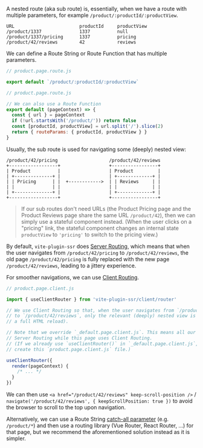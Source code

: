 A nested route (aka sub route) is, essentially, when we have a route with multiple parameters,
for example `/product/:productId/:productView`.

```
URL                        productId     productView
/product/1337              1337          null
/product/1337/pricing      1337          pricing
/product/42/reviews        42            reviews
```

We can define a Route String or Route Function that has multiple parameters.

```js
// product.page.route.js

export default `/product/:productId/:productView`
```

```js
// product.page.route.js

// We can also use a Route Function
export default (pageContext) => {
  const { url } = pageContext
  if (!url.startsWith('/product/')) return false
  const [productId, productView] = url.split('/').slice(2)
  return { routeParams: { productId, productView } }
}
```

Usually, the sub route is used for navigating some (deeply) nested view:

```
/product/42/pricing                   /product/42/reviews
+------------------+                  +-----------------+
| Product          |                  | Product         |
| +--------------+ |                  | +-------------+ |
| | Pricing      | |  +------------>  | | Reviews     | |
| |              | |                  | |             | |
| +--------------+ |                  | +-------------+ |
+------------------+                  +-----------------+
```

> If our sub routes don't need URLs (the Product Pricing page and the Product Reviews page share the same URL `/product/42`), then we can simply use a stateful component instead. (When the user clicks on a "pricing" link, the stateful component changes an internal state `productView` to `'pricing'` to switch to the pricing view.)

By default,
`vite-plugin-ssr` does [Server Routing](/SR-vs-CR),
which means that when the user navigates from `/product/42/pricing` to `/product/42/reviews`,
the old page `/product/42/pricing` is fully replaced with the new page `/product/42/reviews`,
leading to a jittery experience.

For smoother navigations, we can use [Client Routing](/useClientRouter).

```js
// product.page.client.js

import { useClientRouter } from 'vite-plugin-ssr/client/router'

// We use Client Routing so that, when the user navigates from `/product/42/pricing`
// to `/product/42/reviews`, only the relevant (deeply) nested view is updated (instead of
// a full HTML reload).

// Note that we override `_default.page.client.js`. This means all our other pages can use
// Server Routing while this page uses Client Routing.
// (If we already use `useClientRouter()` in `_default.page.client.js`, then we don't need to
// create this `product.page.client.js` file.)

useClientRouter({
  render(pageContext) {
    /* ... */
  }
})
```

We can then use `<a href="/product/42/reviews" keep-scroll-position />` / `navigate('/product/42/reviews', { keepScrollPosition: true })` to avoid the browser to scroll to the top upon navigation.

Alternatively,
we can use a Route String [catch-all parameter](/catch-all) (e.g. `/product/*`) and then use a routing library (Vue Router, React Router, ...) for that page,
but we recommend the aforementioned solution instead as it is simpler.

